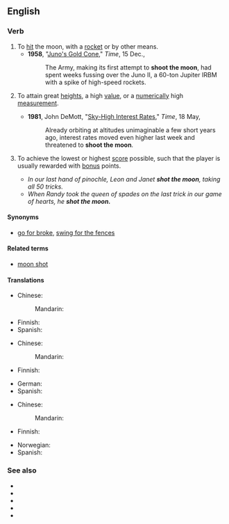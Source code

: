 ==English==

===Verb===
{{en-verb|shoots the moon|shooting the moon|shot the moon}}

# To [[hit]] the moon, with a [[rocket]] or by other means.
#* '''1958''', "[http://www.time.com/time/magazine/article/0,9171,810741,00.html Juno's Gold Cone]," ''Time'', 15 Dec.,
#*: The Army, making its first attempt to '''shoot the moon''', had spent weeks fussing over the Juno II, a 60-ton Jupiter IRBM with a spike of high-speed rockets.
# {{lb|en|figuratively|by extension}} To attain great [[height]]s, a high [[value]], or a [[numerically]] high [[measurement]].
#* '''1981''', John DeMott, "[http://www.time.com/time/magazine/article/0,9171,951682,00.html Sky-High Interest Rates]," ''Time'', 18 May,
#*: Already orbiting at altitudes unimaginable a few short years ago, interest rates moved even higher last week and threatened to '''shoot the moon'''.
# {{lb|en|card games}} To achieve the lowest or highest [[score]] possible, such that the player is usually rewarded with [[bonus]] points.
#* ''In our last hand of pinochle, Leon and Janet '''shot the moon''', taking all 50 tricks.''
#* ''When Randy took the queen of spades on the last trick in our game of hearts, he '''shot the moon.''' ''

====Synonyms====
* {{qualifier|To take a risk for great rewards}} [[go for broke]], [[swing for the fences]]

====Related terms====
* [[moon shot]]

====Translations====
{{trans-top|hit the moon}}
* Chinese:
*: Mandarin: {{t-needed|cmn}}
{{trans-mid}}
* Finnish: {{t|fi|[[laukaista]] [[kuuhun]]}}
* Spanish: {{t-needed|es}}
{{trans-bottom}}

{{trans-top|attain great heights}}
* Chinese:
*: Mandarin: {{t-needed|cmn}}
* Finnish: {{t|fi|tavoitella kuuta taivaalta}}
{{trans-mid}}
* German: {{t|de|durch die Decke gehen}}
* Spanish: {{t-needed|es}}
{{trans-bottom}}

{{trans-top|achieve the lowest or highest score possible}}
* Chinese:
*: Mandarin: {{t-needed|cmn}}
* Finnish: {{t+|fi|puhaltaa}}
{{trans-mid}}
* Norwegian: {{t|no|storeslem}}
* Spanish: {{t-needed|es}}
{{trans-bottom}}

===See also===
* {{l|en|grand slam}}
* {{l|en|onwards and upwards}}
* {{l|en|over the moon}}
* {{l|en|shoot for the stars}}
* {{l|en|the sky is the limit}}